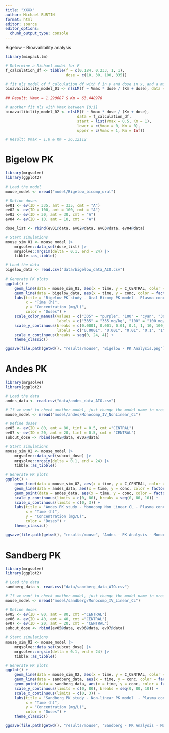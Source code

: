 ```yaml
---
title: "XXXX"
author: Michael BURTIN
format: html
editor: source
editor_options: 
  chunk_output_type: console
---
```


Bigelow - Bioavailibility analysis
```r
library(minpack.lm)

# Determine a Michael model for F
f_calculation_df <- tibble(f = c(0.184, 0.233, 1, 1),
                           dose = c(10, 30, 100, 335))

# fit nls model of f_calculation_df with f in y and dose in x, and a michaelis menten mode
bioavailibility_model_01 <- nlsLM(f ~ Vmax * dose / (Km + dose), data = f_calculation_df, start = list(Vmax = 1, Km = 1))

## Result: Vmax = 1.290687 & Km = 63.448978

# another fit nls with Vmax between [0;1]
bioavailibility_model_02 <- nlsLM(f ~ Vmax * dose / (Km + dose), 
                                data = f_calculation_df, 
                                start = list(Vmax = 0.5, Km = 1), 
                                lower = c(Vmax = 0, Km = 0), 
                                upper = c(Vmax = 1, Km = Inf))

# Result: Vmax = 1.0 & Km = 36.12112
```

# Bigelow PK
```r
library(mrgsolve)
library(ggplot2)

# Load the model
mouse_model <- mread("model/Bigelow_bicomp_oral")

# Define doses
ev01 <- ev(ID = 335, amt = 335, cmt = "A")
ev02 <- ev(ID = 100, amt = 100, cmt = "A")
ev03 <- ev(ID = 30, amt = 30, cmt = "A")
ev04 <- ev(ID = 10, amt = 10, cmt = "A")

dose_list <- rbind(ev01@data, ev02@data, ev03@data, ev04@data)

# Start simulations
mouse_sim_01 <- mouse_model |>
    mrgsolve::data_set(dose_list) |>
    mrgsolve::mrgsim(delta = 0.1, end = 24) |>
    tibble::as_tibble()

# Load the data
bigelow_data <- read.csv("data/bigelow_data_AIO.csv")

# Generate PK plots
ggplot() +
    geom_line(data = mouse_sim_01, aes(x = time, y = C_CENTRAL, color = factor(ID))) +
    geom_line(data = bigelow_data, aes(x = time, y = conc, color = factor(ID)), linetype = "dashed") +
    labs(title = "Bigelow PK study - Oral Bicomp PK model - Plasma concentrations",
         x = "Time (h)",
         y = "Concentration (mg/L)",
         color = "Doses") +
    scale_color_manual(values = c("335" = "purple", "100" = "cyan", "30" = "green4", "10" = "orange"), 
                       labels = c("335" = "335 mg/kg", "100" = "100 mg/kg", "30" = "30 mg/kg", "10" = "10 mg/kg")) +
    scale_y_continuous(breaks = c(0.0001, 0.001, 0.01, 0.1, 1, 10, 100, 1000), limits = c(0.0001, 1000), trans = "log10", 
                       labels = c("0.0001", "0.001", "0.01", "0.1", "1", "10",  "100", "1000")) +
    scale_x_continuous(breaks = seq(0, 24, 4)) +
    theme_classic()

ggsave(file.path(getwd(), "results/mouse", "Bigelow - PK Analysis.png"), dpi = "retina")

```

# Andes PK
```r
library(mrgsolve)
library(ggplot2)

# Load the data
andes_data <- read.csv("data/andes_data_AIO.csv")

# If we want to check another model, just change the model name in mread
mouse_model <- mread("model/andes/Monocomp_IV_NonLinear_CL")

# Define doses
ev05 <- ev(ID = 80, amt = 80, tinf = 0.5, cmt ="CENTRAL")
ev07 <- ev(ID = 20, amt = 20, tinf = 0.5, cmt = "CENTRAL")
subcut_dose <- rbind(ev05@data, ev07@data)

# Start simulations
mouse_sim_02 <- mouse_model |>
    mrgsolve::data_set(subcut_dose) |>
    mrgsolve::mrgsim(delta = 0.1, end = 24) |>
    tibble::as_tibble()

# Generate PK plots
ggplot() +
    geom_line(data = mouse_sim_02, aes(x = time, y = C_CENTRAL, color = factor(ID))) +
    geom_line(data = andes_data, aes(x = time, y = conc, color = factor(ID)), linetype = "dashed") +
    geom_point(data = andes_data, aes(x = time, y = conc, color = factor(ID)), shape = 12) +
    scale_y_continuous(limits = c(0, 80), breaks = seq(0, 80, 10)) +
    scale_x_continuous(limits = c(0, 3)) +
    labs(title = "Andes PK study - Monocomp Non Linear CL - Plasma concentrations",
         x = "Time (h)",
         y = "Concentration (mg/L)",
         color = "Doses") +
    theme_classic()

ggsave(file.path(getwd(), "results/mouse", "Andes - PK Analysis - Monocomp non linear CL.png"), dpi = "retina")

```

# Sandberg PK
```r
library(mrgsolve)
library(ggplot2)

# Load the data
sandberg_data <- read.csv("data/sandberg_data_AIO.csv")

# If we want to check another model, just change the model name in mread
mouse_model <- mread("model/sandberg/Monocomp_IV_Linear_CL")

# Define doses
ev05 <- ev(ID = 80, amt = 80, cmt ="CENTRAL")
ev06 <- ev(ID = 40, amt = 40, cmt ="CENTRAL")
ev07 <- ev(ID = 20, amt = 20, cmt = "CENTRAL")
subcut_dose <- rbind(ev05@data, ev06@data, ev07@data)

# Start simulations
mouse_sim_02 <- mouse_model |>
    mrgsolve::data_set(subcut_dose) |>
    mrgsolve::mrgsim(delta = 0.1, end = 24) |>
    tibble::as_tibble()

# Generate PK plots
ggplot() +
    geom_line(data = mouse_sim_02, aes(x = time, y = C_CENTRAL, color = factor(ID))) +
    geom_line(data = sandberg_data, aes(x = time, y = conc, color = factor(ID)), linetype = "dashed") +
    geom_point(data = sandberg_data, aes(x = time, y = conc, color = factor(ID)), shape = 12) +
    scale_y_continuous(limits = c(0, 80), breaks = seq(0, 80, 10)) +
    scale_x_continuous(limits = c(0, 3)) +
    labs(title = "Sandberg PK study - Non-linear PK model  - Plasma concentrations",
         x = "Time (h)",
         y = "Concentration (mg/L)",
         color = "Doses") +
    theme_classic()

ggsave(file.path(getwd(), "results/mouse", "Sandberg - PK Analysis - Monocomp non linear CL.png"), dpi = "retina")

```